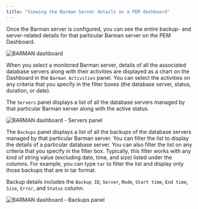 ```yaml
---
title: "Viewing the Barman Server details on a PEM dashboard"
---
```


Once the Barman server is configured, you can see the entire backup- and server-related details for that particular Barman server on the PEM Dashboard.

![BARMAN dashboard](../images/barman_dashboard.png)

When you select a monitored Barman server, details of all the associated database servers along with their activities are displayed as a chart on the Dashboard in the `Barman Activities` panel. You can select the activities on any criteria that you specify in the filter boxes (the database server, status, duration, or date).

The `Servers` panel displays a list of all the database servers managed by that particular Barman server along with the active status.

![BARMAN dashboard - Servers panel](../images/barman_dashboard_servers.png)

The `Backups` panel displays a list of all the backups of the database servers managed by that particular Barman server. You can filter the list to display the details of a particular database server. You can also filter the list on any criteria that you specify in the filter box.  Typically, this filter works with any kind of string value (excluding date, time, and size) listed under the columns. For example, you can type `tar` to filter the list and display only those backups that are in tar format.

Backup details includes the  `Backup ID`, `Server`, `Mode`, `Start time`, `End time`, `Size`, `Error`, and `Status` column.

![BARMAN dashboard - Backups panel](../images/barman_dashboard_backups.png)
